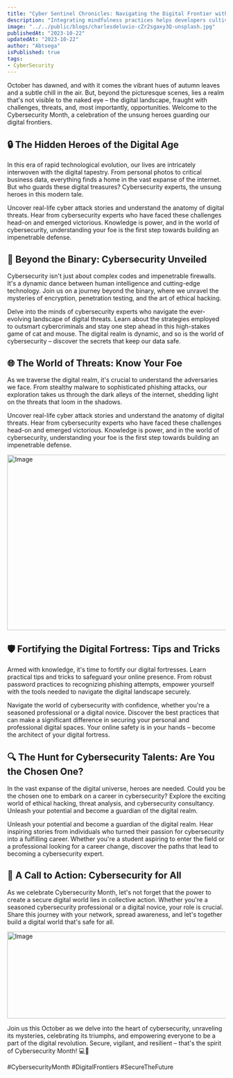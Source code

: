 ```yaml
---
title: "Cyber Sentinel Chronicles: Navigating the Digital Frontier with Vigilance and Innovation"
description: "Integrating mindfulness practices helps developers cultivate present-moment awareness, fostering focus, problem-solving, and work-life balance."
image: "../../public/blogs/charlesdeluvio-cZr2sgaxy3Q-unsplash.jpg"
publishedAt: "2023-10-22"
updatedAt: "2023-10-22"
author: "Abtsega"
isPublished: true
tags:
- CyberSecurity 
---
```

October has dawned, and with it comes the vibrant hues of autumn leaves and a subtle chill in the air. But, beyond the picturesque scenes, lies a realm that's not visible to the naked eye – the digital landscape, fraught with challenges, threats, and, most importantly, opportunities. Welcome to the Cybersecurity Month, a celebration of the unsung heroes guarding our digital frontiers.

## 🔒 The Hidden Heroes of the Digital Age

In this era of rapid technological evolution, our lives are intricately interwoven with the digital tapestry. From personal photos to critical business data, everything finds a home in the vast expanse of the internet. But who guards these digital treasures? Cybersecurity experts, the unsung heroes in this modern tale.

Uncover real-life cyber attack stories and understand the anatomy of digital threats. Hear from cybersecurity experts who have faced these challenges head-on and emerged victorious. Knowledge is power, and in the world of cybersecurity, understanding your foe is the first step towards building an impenetrable defense.
## 🚀 Beyond the Binary: Cybersecurity Unveiled

Cybersecurity isn't just about complex codes and impenetrable firewalls. It's a dynamic dance between human intelligence and cutting-edge technology. Join us on a journey beyond the binary, where we unravel the mysteries of encryption, penetration testing, and the art of ethical hacking.

Delve into the minds of cybersecurity experts who navigate the ever-evolving landscape of digital threats. Learn about the strategies employed to outsmart cybercriminals and stay one step ahead in this high-stakes game of cat and mouse. The digital realm is dynamic, and so is the world of cybersecurity – discover the secrets that keep our data safe.
## 🌐 The World of Threats: Know Your Foe

As we traverse the digital realm, it's crucial to understand the adversaries we face. From stealthy malware to sophisticated phishing attacks, our exploration takes us through the dark alleys of the internet, shedding light on the threats that loom in the shadows.

Uncover real-life cyber attack stories and understand the anatomy of digital threats. Hear from cybersecurity experts who have faced these challenges head-on and emerged victorious. Knowledge is power, and in the world of cybersecurity, understanding your foe is the first step towards building an impenetrable defense.

<Image
  src="/blogs/image.jpg"
  width="718"
  height="404"
  alt="Image"
  sizes="100vw"
/>
## 🛡️ Fortifying the Digital Fortress: Tips and Tricks

Armed with knowledge, it's time to fortify our digital fortresses. Learn practical tips and tricks to safeguard your online presence. From robust password practices to recognizing phishing attempts, empower yourself with the tools needed to navigate the digital landscape securely.

Navigate the world of cybersecurity with confidence, whether you're a seasoned professional or a digital novice. Discover the best practices that can make a significant difference in securing your personal and professional digital spaces. Your online safety is in your hands – become the architect of your digital fortress.
## 🔍 The Hunt for Cybersecurity Talents: Are You the Chosen One?

In the vast expanse of the digital universe, heroes are needed. Could you be the chosen one to embark on a career in cybersecurity? Explore the exciting world of ethical hacking, threat analysis, and cybersecurity consultancy. Unleash your potential and become a guardian of the digital realm.

Unleash your potential and become a guardian of the digital realm. Hear inspiring stories from individuals who turned their passion for cybersecurity into a fulfilling career. Whether you're a student aspiring to enter the field or a professional looking for a career change, discover the paths that lead to becoming a cybersecurity expert.
## 🌟 A Call to Action: Cybersecurity for All

As we celebrate Cybersecurity Month, let's not forget that the power to create a secure digital world lies in collective action. Whether you're a seasoned cybersecurity professional or a digital novice, your role is crucial. Share this journey with your network, spread awareness, and let's together build a digital world that's safe for all.

<Image
  src="/blogs/image1.jpg"
  width="718"
  height="200"
  alt="Image"
  sizes="100vw"
  />

Join us this October as we delve into the heart of cybersecurity, unraveling its mysteries, celebrating its triumphs, and empowering everyone to be a part of the digital revolution. Secure, vigilant, and resilient – that's the spirit of Cybersecurity Month! 💻🔐

#CybersecurityMonth #DigitalFrontiers #SecureTheFuture